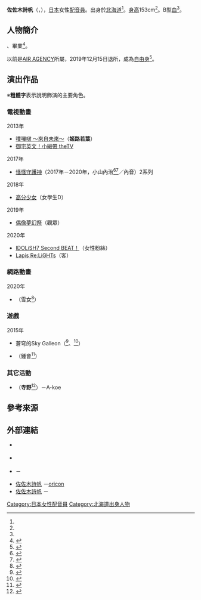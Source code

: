 {{multiple issues|
{{Notability Unreferenced|time=2017-04-02T17:10:47+00:00}}
{{refimprove|time=2017-04-02T17:10:47+00:00}}
}}
{{noteTA|G1=Anime}}
{{配音員
|姓名= 佐佐木詩帆
|圖片= 
|尺寸= 
|替代= 
|簡介= 
|本名= 
|外文名= 佐々木 詩帆
|外文= ja
|羅馬拼音= 
|英文名= 
|暱稱= 
|藝名= 
|國籍= {{JPN}}
|籍貫= 
|出生地= 
|出身地= {{JPN}}[[北海道|北海道]]
|死歿地= 
|出生名= 
|生年= 
|生月= 12
|生日= 24
|歿年= 
|歿月= 
|歿日= 
|血型= B型
|配演語言= 
|教育程度= 
|母校= 
|所屬= [[自由職業|自由職業]]
|宗教信仰= 
|配偶= 
|活躍年代= 2013年－
|出道作= [[御宅英文！小緞帶_～用英語戰鬥的魔法少女～|御宅英文！小緞帶 theTV]]
|代表作= 姬路若葉<br />（[[噗嗶啵～來自未來～|噗嗶啵 ～來自未來～]]）<br />小山內治（[[怪怪守護神|怪怪守護神]]）
|網站= 
|其他= 
|module= {{japanese|embed=yes|佐々木 詩帆|ささき しほ|Sasaki Shiho}}
}}
'''佐佐木詩帆'''（{{lang-ja|佐々木 詩帆}}，{{bd||12月24日<ref name="air-agency">{{Cite web|url=https://web.archive.org/web/20190416083012/https://www.air-agency.co.jp/talent/woman/shiho_sasaki|title=AIR AGENCY所屬期間的聲優簡介|work=[[AIR_AGENCY|AIR AGENCY]]|accessdate=2017-05-21|language=ja}}</ref>||}}），[[日本|日本]]女性[[配音員|配音員]]。出身於[[北海道|北海道]]<ref name="air-agency" />。[[身高|身高]]153cm<ref name="air-agency" />。B型[[血型|血]]<ref name="air-agency" />。

== 人物簡介 ==
{{link-ja|北海道釧路明輝高等學校|北海道釧路明輝高等学校}}、{{link-ja|札幌漫畫·動畫學院|専門学校札幌マンガ・アニメ学院|札幌漫畫·動畫專業學校}}畢業<ref>{{Cite web|url=https://www.smg.ac.jp/td/debut/|script-title=ja:デビュー·就職実績|publisher={{link-ja|札幌漫畫·動畫學院|専門学校札幌マンガ・アニメ学院|札幌漫畫·動畫&聲優專業學校}}|accessdate=2021-04-10|language=ja|archiveurl=https://web.archive.org/web/20210301112022/https://www.smg.ac.jp/td/debut/|archivedate=2021-03-01}}</ref>。

以前是[[AIR_AGENCY|AIR AGENCY]]所屬，2019年12月15日退所，成為[[自由職業|自由身]]<ref>{{Cite web|url=https://twitter.com/sasaki_shiho12/status/1206084747237052416|title=2019年12月15日13:33 (JST)|work=佐佐木詩帆的[[Twitter|Twitter]]|date=2019-12-15|accessdate=2019-12-15|language=ja|archive-date=2022-05-01|archive-url=https://web.archive.org/web/20220501155303/https://twitter.com/sasaki_shiho12/status/1206084747237052416}}</ref>。

== 演出作品 ==
※'''粗體字'''表示說明飾演的主要角色。
=== 電視動畫 ===
; 2013年
* [[噗嗶啵～來自未來～|噗嗶啵 ～來自未來～]]（'''姬路若葉'''）
* [[御宅英文！小緞帶_～用英語戰鬥的魔法少女～|御宅英文！小緞帶 theTV]]

; 2017年
* [[怪怪守護神|怪怪守護神]]（2017年－2020年，小山內治<ref>{{Cite web|work=電視動畫「怪怪守護神」公式官網|url=http://tsugumomo.com/staffcast/|title=製作人員&配音員|accessdate=2017-04-02|language=ja|archive-date=2017-04-23|archive-url=https://web.archive.org/web/20170423025340/http://tsugumomo.com/staffcast/|dead-url=no}}</ref><ref>{{Cite web|url=https://natalie.mu/comic/news/358488|script-title=ja:「継つぐもも」は2020年4月から！PVや新キャスト公開、お色気アニメーターも参加|work=[[Natalie_(網站)|Comic Natalie]]|accessdate=2019-12-06|language=ja|archive-date=2019-12-06|archive-url=https://web.archive.org/web/20191206124633/https://natalie.mu/comic/news/358488|dead-url=no}}</ref>／內音）2系列<!--4月2日-->

; 2018年
* [[高分少女|高分少女]]（女學生D）<!--7月28日-->

; 2019年
* [[偶像夢幻祭|偶像夢幻祭]]（觀眾）<!--9月22日-->

; 2020年
* [[IDOLiSH7|IDOLiSH7 Second BEAT！]]（女性粉絲）<!--4月5日-->
* [[Lapis_Re:Lights_～這個世界的偶像會用魔法～|Lapis Re:LiGHTs]]（客）<!--8月29日-->

=== 網路動畫 ===
; 2020年
* {{link-ja|座敷童子塌塌米醬|ざしきわらしのタタミちゃん}}（雪女<ref>{{Cite web|url=https://tatamichan.com/#staffcast|script-title=ja:魑魅魍魎ども|work=網路動畫「座敷童子塌塌米醬」公式官網|accessdate=2020-02-05|language=ja|archive-date=2020-02-03|archive-url=https://web.archive.org/web/20200203065547/https://tatamichan.com/#staffcast|dead-url=no}}</ref>）<!--5月29日-->

=== 遊戲 ===
; 2015年
* 蒼穹的Sky Galleon（{{lang|ja|アヤカシコネ}}<ref>{{Cite web|work=Social Game Info|url=http://gamebiz.jp/?p=149676|script-title=ja:ジー·モード、『蒼穹のスカイガレオン』で第10弾カードパック「日本 開闢之刻(かいびゃくのとき)」（シーズン3）を配信開始|accessdate=2017-04-02|language=ja|archive-date=2017-04-03|archive-url=https://web.archive.org/web/20170403014926/http://gamebiz.jp/?p=149676|dead-url=no}}</ref>、{{lang|ja|イシコリドメ}}<ref>{{Cite web|url=http://www.air-agency.co.jp/info/20150916_1757|script-title=ja:スマートフォンアプリ「蒼穹のスカイガレオン」第10弾カードパック「日本 開闢之刻」（シーズン3）に弊社役者が出演しています。|accessdate=2017-04-02|language=ja}}</ref>）
* {{link-ja|雷子 (遊戲)|雷子|雷子}}（鍾會<ref>{{Cite web|work=雷子|url=http://www.klon.co.jp/raishi/chara/syokai.html|title=登場人物|accessdate=2017-04-02|language=ja|archive-url=https://web.archive.org/web/20150105151136/http://www.klon.co.jp/raishi/chara/syokai.html|archive-date=2015-01-05|dead-url=yes}}</ref>）

=== 其它活動 ===
* {{lang|ja|きゅうくつティラノ}}（'''寺野'''<ref>{{Cite web|url=http://a-koe.jp/Series/_11|script-title=ja:きゅうくつティラノ|accessdate=2017-04-02|language=ja|deadurl=yes|archiveurl=https://web.archive.org/web/20160304081727/http://a-koe.jp/Series/_11|archivedate=2016-03-04}}</ref>）－A-koe

== 參考來源 ==
{{reflist}}

== 外部連結 ==
* {{Wayback|url=https://www.air-agency.co.jp/talent/woman/shiho_sasaki|title=AIR AGENCY所屬期間的聲優簡介|date=20190416083012}} {{ja icon}}
* {{Twitter|sasaki_shiho12}} {{ja icon}}
* {{lang|ja|[https://thetv.jp/person/1000091562/ 佐々木詩帆のプロフィール·画像·写真]}} {{ja icon}}－{{link-ja|THE TELEVISION|ザテレビジョン|WEB THE TELEVISION}}
* [https://www.oricon.co.jp/prof/696270/ 佐佐木詩帆] {{Wayback|url=https://www.oricon.co.jp/prof/696270/ |date=20211128085722 }} {{ja icon}}－[[oricon|oricon]]
* [https://www.allcinema.net/person/925714 佐佐木詩帆] {{Wayback|url=https://www.allcinema.net/person/925714 |date=20211124084235 }} {{ja icon}}－{{link-ja|allcinema|allcinema}}

{{DEFAULTSORT:Sasaki Shiho}}
[[Category:日本女性配音員|Category:日本女性配音員]]
[[Category:北海道出身人物|Category:北海道出身人物]]